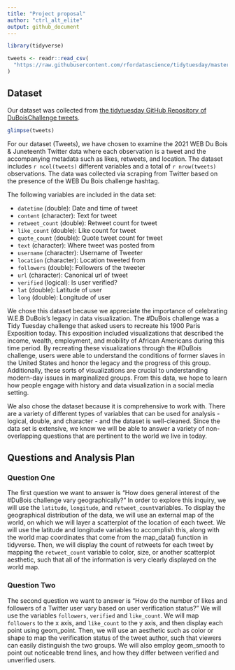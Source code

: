 ```yaml
---
title: "Project proposal"
author: "ctrl_alt_elite"
output: github_document
---
```


```r
library(tidyverse)
```

```r
tweets <- readr::read_csv(
  "https://raw.githubusercontent.com/rfordatascience/tidytuesday/master/data/2021/2021-06-15/tweets.csv"
)
```

## Dataset

Our dataset was collected from [the tidytuesday GitHub Repository of 
DuBoisChallenge tweets](https://github.com/rfordatascience/tidytuesday/blob/master/data/2021/2021-06-15/readme.md).

```r
glimpse(tweets)
```

For our dataset (Tweets), we have chosen to examine the 2021 WEB Du Bois & 
Juneteenth Twitter data where each observation is a tweet and the accompanying 
metadata such as likes, retweets, and location. The dataset includes 
`r ncol(tweets)` different variables and a total of `r nrow(tweets)` observations. 
The data was collected via scraping from Twitter based on the presence of the
WEB Du Bois challenge hashtag. 

The following variables are included in the data set:

- `datetime` (double): Date and time of tweet
- `content`	(character): Text for tweet
- `retweet_count` (double): Retweet count for tweet
- `like_count` (double): Like count for tweet
- `quote_count`	(double): Quote tweet count for tweet
- `text` (character): Where tweet was posted from
- `username` (character): Username of Tweeter
- `location` (character): Location tweeted from
- `followers` (double): Followers of the tweeter
- `url` (character): Canonical url of tweet
- `verified` (logical): Is user verified?
- `lat` (double): Latitude of user
- `long` (double): Longitude of user

We chose this dataset because we appreciate the importance of celebrating W.E.B 
DuBois’s legacy in data visualization. The #DuBois challenge was a Tidy Tuesday 
challenge that asked users to recreate his 1900 Paris Exposition today. This 
exposition included visualizations that described the income, wealth, employment, 
and mobility of African Americans during this time period. By recreating these 
visualizations through the #DuBois challenge, users were able to understand the 
conditions of former slaves in the United States and honor the legacy and the 
progress of this group. Additionally, these sorts of visualizations are crucial 
to understanding modern-day issues in marginalized groups. From this data, we 
hope to learn how people engage with history and data visualization in a social 
media setting. 

We also chose the dataset because it is comprehensive to work with. There are a 
variety of different types of variables that can be used for analysis - logical, 
double, and character - and the dataset is well-cleaned. Since the data set is 
extensive, we know we will be able to answer a variety of non-overlapping 
questions that are pertinent to the world we live in today.

## Questions and Analysis Plan

### Question One

The first question we want to answer is “How does general interest of the #DuBois 
challenge vary geographically?” In order to explore this inquiry, we will use 
the `latitude`, `longitude`, and `retweet_count `variables. To display the 
geographical distribution of the data, we will use an external map of the world, 
on which we will layer a scatterplot of the location of each tweet. We will use 
the latitude and longitude variables to accomplish this, along with the world 
map coordinates that come from the map_data() function in tidyverse. Then, we 
will display the count of retweets for each tweet by mapping the `retweet_count` 
variable to color, size, or another scatterplot aesthetic, such that all of the 
information is very clearly displayed on the world map. 

### Question Two

The second question we want to answer is “How do the number of likes and 
followers of a Twitter user vary based on user verification status?” We will use 
the variables `followers`, `verified` and `like_count`. We will map `followers` 
to the x axis, and `like_count` to the y axis, and then display each point using 
geom_point. Then, we will use an aesthetic such as color or shape to map the 
verification status of the tweet author, such that viewers can easily 
distinguish the two groups. We will also employ geom_smooth to point out 
noticeable trend lines, and how they differ between verified and unverified users. 

